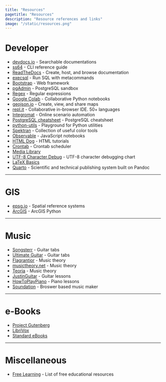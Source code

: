 ```yaml
---
title: "Resources"
pagetitle: "Resources"
description: "Resource references and links"
image: "/static/resources.png"
---
```


# Developer

- [devdocs.io](https://devdocs.io/) - Searchable documentations
- [ss64](https://ss64.com/) - CLI reference guide
- [ReadTheDocs](https://readthedocs.org/) - Create, host, and browse documentation
- [execsql](http://execsql.osdn.io/) - Run SQL with metacommands
- [Bootstrap](https://getbootstrap.com/docs/4.5/getting-started/introduction/) - Web framework
- [pgAdmin](https://www.pgadmin.org/try/) - PostgreSQL sandbox
- [Regex](https://www.rexegg.com/regex-quickstart.html) - Regular expressions
- [Google Colab](https://colab.research.google.com/notebooks/intro.ipynb) - Collaborative Python notebooks
- [geojson.io](https://geojson.io) - Create, view, and share maps 
- [repl.it](https://repl.it) - Collaborative in-browser IDE. 50+ languages 
- [Integromat](https://www.integromat.com) - Online scenario automation
- [PostgreSQL cheatsheet](https://karloespiritu.github.io/cheatsheets/postgresql/) - PostgreSQL cheatsheet
- [python-utils](https://www.python-utils.com/) - Playground for Python utilities
- [Spektran](https://spektran.com/) - Collection of useful color tools
- [Observable](https://observablehq.com/) - JavaScript notebooks
- [HTML Dog](https://www.htmldog.com/) - HTML tutorials
- [Crontab](https://crontab.tech/) - Crontab scheduler
- [Media Library](https://ian.umces.edu/media-library/)
- [UTF-8 Character Debug](https://www.i18nqa.com/debug/utf8-debug.html) - UTF-8 character debugging chart
- [LaTeX Basics](https://en.wikibooks.org/wiki/LaTeX/Basics#Compilation)
- [Quarto](https://quarto.org/) - Scientific and technical publishing system built on Pandoc

---

# GIS

- [epsg.io](epsg.io) - Spatial reference systems
- [ArcGIS](https://pro.arcgis.com/en/pro-app/2.8/arcpy/get-started/installing-python-for-arcgis-pro.htm) - ArcGIS Python

---

# Music

- [Songsterr](https://flagrantior.art/) - Guitar tabs
- [Ultimate Guitar](https://www.ultimate-guitar.com/explore) - Guitar tabs 
- [Flagrantior](https://flagrantior.art/) - Music theory
- [musictheory.net](https://www.musictheory.net/) - Music theory
- [Teoria](https://www.teoria.com/) - Music theory
- [JustinGuitar](https://www.justinguitar.com/) - Guitar lessons
- [HowToPlayPiano](https://howtoplaypiano.ca/) - Piano lessons
- [Soundation](https://soundation.com/) - Broswer based music maker

---

# e-Books

- [Project Gutenberg](https://www.gutenberg.org/)
- [LibriVox](https://librivox.org/search?primary_key=0&search_category=title&search_page=1&search_form=get_results)
- [Standard eBooks](https://standardebooks.org/)

---

# Miscellaneous

- [Free Learning](https://freelearninglist.org/) - List of free educational resources
